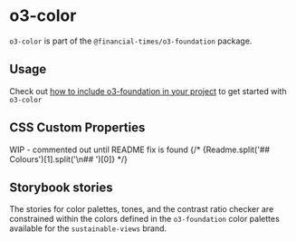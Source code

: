
<Meta title="Sustainable Views/o3-foundation/o3-color/Readme" />

# o3-color

`o3-color` is part of the `@financial-times/o3-foundation` package.

## Usage

Check out [how to include o3-foundation in your project](?path=/docs/sustainable-views-o3-foundation-readme--jsx-documentation#usage) to get started with `o3-color`

## CSS Custom Properties

WIP - commented out until README fix is found
{/* <Markdown>{Readme.split('## Colours')[1].split('\n## ')[0]}</Markdown> */}

## Storybook stories

The stories for color palettes, tones, and the contrast ratio checker are constrained within the colors defined in the `o3‑foundation` color palettes available for the `sustainable-views` brand.
